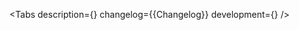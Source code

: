 

<Meta of={Stories} />

<ComponentHeader
    name='AmountInput'
    design='https://www.figma.com/file/cdNnkh2QdxuvYLrBm4cubM/Web-%3A%3A-Core-Default-Components?type=design&node-id=92927%3A121445&mode=design&t=Itgzojk9BOtPqYkS-1'
    children='Используется для ввода сумм.'
/>

<Tabs
    description={<Description />}
    changelog={<Markdown>{Changelog}</Markdown>}
    development={<Development />}
/>

